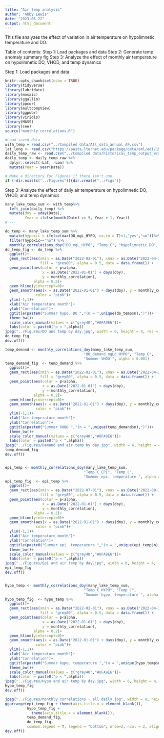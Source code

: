 ```yaml
---
title: "Air temp analysis"
author: "Abby Lewis"
date: "2023-05-22"
output: html_document
---
```


This file analyzes the effect of variation in air temperature on hypolimnetic temperature and DO.

Table of contents: Step 1: Load packages and data Step 2: Generate temp anomaly summary fig Step 3: Analyze the effect of monthly air temperature on hypolimnetic DO, VHOD, and temp dynamics

Step 1: Load packages and data

```r
knitr::opts_chunk$set(echo = TRUE)
library(tidyverse)
library(lubridate)
library(mosaic)
library(ggallin)
library(ppcor)
library(multcompView)
library(ggpubr)
library(viridis)
library(MASS)
library(see)
source("monthly_correlations.R")

#Load saved data
with_temp = read.csv("../Compiled data/All_data_annual AF.csv")
lat_long <- read.csv("https://pasta.lternet.edu/package/data/eml/edi/1530/1/fadd3eaa25b5fdd1fc4efba70e660579")
daily_temp_raw <- read.csv("../Compiled data/historical_temp_output_era5_daily.csv")
daily_temp <- daily_temp_raw %>%
  dplyr::select(-Lat, -Lon) %>%
  mutate(Year = year(Date))

# Make a directory for Figures if there isn't one
if (!dir.exists("../Figures")){dir.create("../Figs")}
```

Step 3: Analyze the effect of daily air temperature on hypolimnetic DO, VHOD, and temp dynamics

```r
many_lake_temp_sum <- with_temp%>%
  left_join(daily_temp) %>%
  mutate(doy = yday(Date),
         Year = ifelse(month(Date) >= 9, Year + 1, Year))
# ---

do_temp <- many_lake_temp_sum %>%
  mutate(hypoxic = ifelse(max(DO_mgL_HYPO, na.rm = T)<1,"yes","no"))%>%
  filter(hypoxic=="no") %>%
  monthly_correlations_doy("DO_mgL_HYPO", "Temp_C", "hypolimnetic DO", alpha = 0.001)
do_temp_fig <- do_temp %>%
  ggplot()+
  geom_rect(aes(xmin = as.Date("2022-02-01"), xmax = as.Date("2022-04-30"), ymin = -Inf, ymax = Inf), 
                fill = "grey80", alpha = 0.5, data = data.frame()) + 
  geom_point(aes(color = p<alpha, 
                 x = as.Date("2022-01-01") + days(doy),
                 y = monthly_correlation),
             alpha = 0.2)+
  geom_hline(yintercept=0)+
  geom_smooth(aes(x = as.Date("2022-01-01") + days(doy), y = monthly_correlation),
              color = "pink")+
  ylim(-1,1)+
  xlab("Air temperature month")+
  ylab("Correlation")+
  ggtitle(paste0("Summer hypo. DO ","(n = ",unique(do_temp$n),")"))+
  theme_bw()+
  scale_color_manual(values = c("grey40","#0FA9E6"))+
  labs(color = paste0("p < ",alpha))
jpeg("../Figures/DO and temp by day.jpg", width = 6, height = 4, res = 300, units = "in")
do_temp_fig
dev.off()

temp_demand <- monthly_correlations_doy(many_lake_temp_sum, 
                                    "DO_demand_mgLd_HYPO", "Temp_C", 
                                    "Summer VHOD ", alpha = 0.001)
temp_demand_fig  <- temp_demand %>%
  ggplot()+
  geom_rect(aes(xmin = as.Date("2022-02-01"), xmax = as.Date("2022-04-30"), ymin = -Inf, ymax = Inf), 
                fill = "grey80", alpha = 0.5, data = data.frame()) + 
  geom_point(aes(color = p<alpha, 
                 x = as.Date("2022-01-01") + days(doy),
                 y = monthly_correlation),
             alpha = 0.2)+
  geom_hline(yintercept=0)+
  geom_smooth(aes(x = as.Date("2022-01-01") + days(doy), y = monthly_correlation),
              color = "pink")+
  ylim(-1,1)+
  xlab("Air temperature month")+
  ylab("Correlation")+
  ggtitle(paste0("Summer VHOD ","(n = ",unique(temp_demand$n),")"))+
  theme_bw()+
  scale_color_manual(values = c("grey40","#0FA9E6"))+
  labs(color = paste0("p < ",alpha))
jpeg("../Figures/Demand and air temp by day.jpg", width = 6, height = 4, res = 300, units = "in")
temp_demand_fig
dev.off()


epi_temp <- monthly_correlations_doy(many_lake_temp_sum, 
                                    "Temp_C_EPI", "Temp_C", 
                                    "Summer epi. temperature ", alpha = 0.001)
epi_temp_fig  <- epi_temp %>%
  ggplot()+
  geom_rect(aes(xmin = as.Date("2022-07-01"), xmax = as.Date("2022-08-31"), ymin = -Inf, ymax = Inf), 
                fill = "grey80", alpha = 0.5, data = data.frame()) + 
  geom_point(aes(color = p<alpha, 
                 x = as.Date("2022-01-01") + days(doy),
                 y = monthly_correlation),
             alpha = 0.2)+
  geom_hline(yintercept=0)+
  geom_smooth(aes(x = as.Date("2022-01-01") + days(doy), y = monthly_correlation),
              color = "pink")+
  ylim(-1,1)+
  xlab("Air temperature month")+
  ylab("Correlation")+
  ggtitle(paste0("Summer epi. temperature ","(n = ",unique(epi_temp$n),")"))+
  theme_bw()+
  scale_color_manual(values = c("grey40","#0FA9E6"))+
  labs(color = paste0("p < ",alpha))
jpeg("../Figures/Epi and air temp by day.jpg", width = 6, height = 4, res = 300, units = "in")
epi_temp_fig
dev.off()


hypo_temp <- monthly_correlations_doy(many_lake_temp_sum, 
                                    "Temp_C_HYPO", "Temp_C", 
                                    "Summer hypo. temperature ", alpha = 0.001)
hypo_temp_fig  <- hypo_temp %>%
  ggplot()+
  geom_rect(aes(xmin = as.Date("2022-02-01"), xmax = as.Date("2022-04-30"), ymin = -Inf, ymax = Inf), 
                fill = "grey80", alpha = 0.5, data = data.frame()) + 
  geom_point(aes(color = p<alpha, 
                 x = as.Date("2022-01-01") + days(doy),
                 y = monthly_correlation),
             alpha = 0.2)+
  geom_hline(yintercept=0)+
  geom_smooth(aes(x = as.Date("2022-01-01") + days(doy), y = monthly_correlation),
              color = "pink")+
  ylim(-1,1)+
  xlab("Air temperature month")+
  ylab("Correlation")+
  ggtitle(paste0("Summer hypo. temperature ","(n = ",unique(hypo_temp$n),")"))+
  theme_bw()+
  scale_color_manual(values = c("grey40","#0FA9E6"))+
  labs(color = paste0("p < ",alpha))
jpeg("../Figures/Hypo and air temp by day.jpg", width = 6, height = 4, res = 300, units = "in")
hypo_temp_fig
dev.off()

jpeg("../Figures/Monthly correlations - all daily.jpg", width = 8, height = 5, res = 300, units = "in")
ggarrange(epi_temp_fig + theme(axis.title.x = element_blank()),
          hypo_temp_fig + 
            theme(axis.title.x = element_blank()),
          temp_demand_fig,
          do_temp_fig,
          common.legend = T, legend = "bottom", nrow=2, ncol = 2, align = "h", labels = "auto")
dev.off()
```